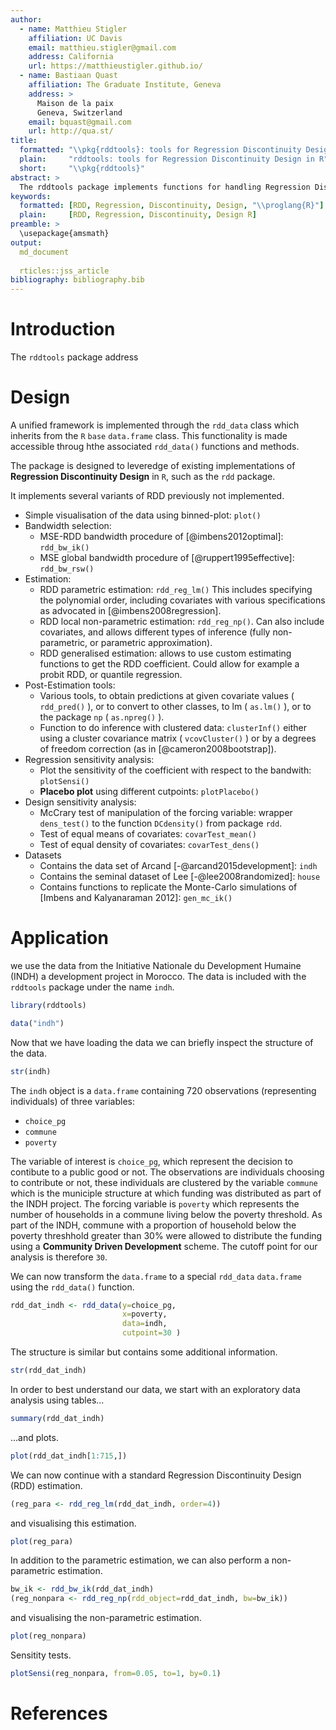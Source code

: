 ```yaml
---
author:
  - name: Matthieu Stigler
    affiliation: UC Davis
    email: matthieu.stigler@gmail.com
    address: California
    url: https://matthieustigler.github.io/
  - name: Bastiaan Quast
    affiliation: The Graduate Institute, Geneva
    address: >
      Maison de la paix
      Geneva, Switzerland
    email: bquast@gmail.com
    url: http://qua.st/
title:
  formatted: "\\pkg{rddtools}: tools for Regression Discontinuity Design in R"
  plain:     "rddtools: tools for Regression Discontinuity Design in R"
  short:     "\\pkg{rddtools}"
abstract: >
  The rddtools package implements functions for handling Regression Discontinuity Design in R.
keywords:
  formatted: [RDD, Regression, Discontinuity, Design, "\\proglang{R}"]
  plain:     [RDD, Regression, Discontinuity, Design R]
preamble: >
  \usepackage{amsmath}
output:
  md_document
  
  rticles::jss_article
bibliography: bibliography.bib
---
```


# Introduction

The `rddtools` package address 


# Design

A unified framework is implemented through the `rdd_data` class which inherits from the `R` `base` `data.frame` class.
This functionality is made accessible throug hthe associated `rdd_data()` functions and methods.

The package is designed to leveredge of existing implementations of **Regression Discontinuity Design** in `R`, such as the `rdd` package.

It implements several variants of RDD previously not implemented.

-  Simple visualisation of the data using binned-plot: `plot()`
- Bandwidth selection:
    - MSE-RDD bandwidth procedure of [@imbens2012optimal]: `rdd_bw_ik()`
    - MSE global bandwidth procedure of [@ruppert1995effective]: `rdd_bw_rsw()`
- Estimation:
    -  RDD parametric estimation: `rdd_reg_lm()` This includes specifying the polynomial order, including covariates with various specifications as advocated in [@imbens2008regression].
    -  RDD local non-parametric estimation: `rdd_reg_np()`. Can also include covariates, and allows different types of inference (fully non-parametric, or parametric approximation). 
    -  RDD generalised estimation: allows to use custom estimating functions to get the RDD coefficient. Could allow for example a probit RDD, or quantile regression.
- Post-Estimation tools:
    - Various tools, to obtain predictions at given covariate values ( `rdd_pred()` ), or to convert to other classes, to lm ( `as.lm()` ), or to the package `np` ( `as.npreg()` ). 
    - Function to do inference with clustered data: `clusterInf()` either using a cluster covariance matrix ( ``vcovCluster()`` ) or by a degrees of freedom correction (as in [@cameron2008bootstrap]).
- Regression sensitivity analysis:
    - Plot the sensitivity of the coefficient with respect to the bandwith: `plotSensi()`
    - **Placebo plot** using different cutpoints: `plotPlacebo()`
- Design sensitivity analysis:
    - McCrary test of manipulation of the forcing variable: wrapper `dens_test()` to the function `DCdensity()` from package `rdd`. 
    - Test of equal means of covariates: `covarTest_mean()`
    - Test of equal density of covariates: `covarTest_dens()`
- Datasets
    - Contains the data set of Arcand [-@arcand2015development]: `indh`
    - Contains the seminal dataset of Lee [-@lee2008randomized]: `house`
    - Contains functions to replicate the Monte-Carlo simulations of [Imbens and Kalyanaraman 2012]: `gen_mc_ik()`


# Application

we use the data from the Initiative Nationale du Development Humaine (INDH) a development project in Morocco.
The data is included with the `rddtools` package under the name `indh`.

```r
library(rddtools)
```

```r
data("indh")
```

Now that we have loading the data we can briefly inspect the structure of the data.

```r
str(indh)
```

The `indh` object is a `data.frame` containing 720 observations (representing individuals) of three variables:

- `choice_pg` 
- `commune`
- `poverty`

The variable of interest is `choice_pg`, which represent the decision to contibute to a public good or not.
The observations are individuals choosing to contribute or not, these individuals are clustered by the variable `commune` which is the municiple structure at which funding was distributed as part of the INDH project.
The forcing variable is `poverty` which represents the number of households in a commune living below the poverty threshold.
As part of the INDH, commune with a proportion of household below the poverty threshhold greater than 30% were allowed to distribute the funding using a **Community Driven Development** scheme.
The cutoff point for our analysis is therefore `30`.

We can now transform the `data.frame` to a special `rdd_data` `data.frame` using the `rdd_data()` function.

```r
rdd_dat_indh <- rdd_data(y=choice_pg,
                         x=poverty,
                         data=indh,
                         cutpoint=30 )
```

The structure is similar but contains some additional information.

```r
str(rdd_dat_indh)
```

In order to best understand our data, we start with an exploratory data analysis using tables...

```r
summary(rdd_dat_indh)
```

...and plots.

```r
plot(rdd_dat_indh[1:715,])
```

We can now continue with a standard Regression Discontinuity Design (RDD) estimation.

```r
(reg_para <- rdd_reg_lm(rdd_dat_indh, order=4))
```

and visualising this estimation.

```r
plot(reg_para)
```

In addition to the parametric estimation, we can also perform a non-parametric estimation.

```r
bw_ik <- rdd_bw_ik(rdd_dat_indh)
(reg_nonpara <- rdd_reg_np(rdd_object=rdd_dat_indh, bw=bw_ik))
```

and visualising the non-parametric estimation.

```r
plot(reg_nonpara)
```

Sensitity tests.

```r
plotSensi(reg_nonpara, from=0.05, to=1, by=0.1)
```


# References
